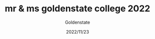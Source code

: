 ---
slug: mr-ms-goldenstate-college-2022
title: mr & ms goldenstate college 2022
description: 
author: Goldenstate
date: 2022/11/23
---